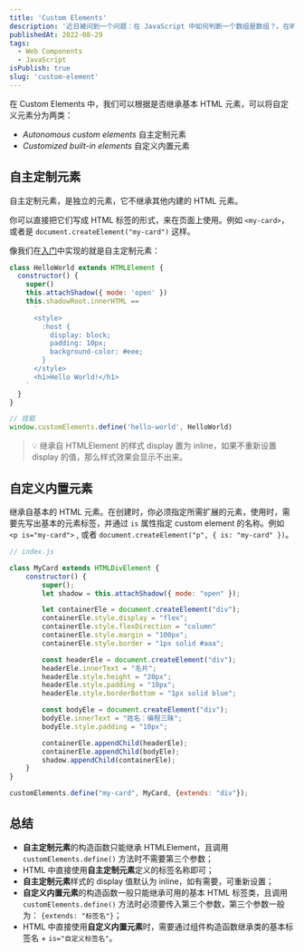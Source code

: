 ```yaml
---
title: 'Custom Elements'
description: '近日被问到一个问题：在 JavaScript 中如何判断一个数组是数组？。在听到这个问题的时候我就在想有那些方式，在我们常用的类型判断中可以通过 `typeof` 或 `instanceof` 来进行类型判断。'
publishedAt: 2022-08-29
tags:
  - Web Components
  - JavaScript
isPublish: true
slug: 'custom-element'
---
```


在 Custom Elements 中，我们可以根据是否继承基本 HTML 元素，可以将自定义元素分为两类：

- _Autonomous custom elements_ 自主定制元素
- _Customized built-in elements_ 自定义内置元素

## 自主定制元素

自主定制元素，是独立的元素，它不继承其他内建的 HTML 元素。

你可以直接把它们写成 HTML 标签的形式，来在页面上使用。例如 `<my-card>`，或者是 `document.createElement("my-card")` 这样。

像我们在[入门](https://www.notion.so/Web-Components-feb3e140c8964426a19540c3a0dc7167)中实现的就是自主定制元素：

```javascript
class HelloWorld extends HTMLElement {
  constructor() {
    super()
    this.attachShadow({ mode: 'open' })
    this.shadowRoot.innerHTML ==
      `
      <style>
        :host {
          display: block;
          padding: 10px;
          background-color: #eee;
        }
      </style>
      <h1>Hello World!</h1>
    `
  }
}

// 挂载
window.customElements.define('hello-world', HelloWorld)
```

> 💡 继承自 HTMLElement 的样式 display 置为 inline，如果不重新设置 display 的值，那么样式效果会显示不出来。

## 自定义内置元素

继承自基本的 HTML 元素。在创建时，你必须指定所需扩展的元素，使用时，需要先写出基本的元素标签，并通过 `is` 属性指定 custom element 的名称。例如 `<p is="my-card">` , 或者 `document.createElement("p", { is: "my-card" })`。

```js
// index.js

class MyCard extends HTMLDivElement {
    constructor() {
        super();
        let shadow = this.attachShadow({ mode: "open" });

        let containerEle = document.createElement("div");
        containerEle.style.display = "flex";
        containerEle.style.flexDirection = "column"
        containerEle.style.margin = "100px";
        containerEle.style.border = "1px solid #aaa";

        const headerEle = document.createElement("div");
        headerEle.innerText = "名片";
        headerEle.style.height = "20px";
        headerEle.style.padding = "10px";
        headerEle.style.borderBottom = "1px solid blue";

        const bodyEle = document.createElement("div");
        bodyEle.innerText = "姓名：编程三昧";
        bodyEle.style.padding = "10px";

        containerEle.appendChild(headerEle);
        containerEle.appendChild(bodyEle);
        shadow.appendChild(containerEle);
    }
}

customElements.define("my-card", MyCard, {extends: "div"});
```

## 总结

- **自主定制元素**的构造函数只能继承 HTMLElement，且调用 `customElements.define()` 方法时不需要第三个参数；
- HTML 中直接使用**自主定制元素**定义的标签名称即可；
- **自主定制元素**样式的 display 值默认为 inline，如有需要，可重新设置；
- **自定义内置元素**的构造函数一般只能继承可用的基本 HTML 标签类，且调用 `customElements.define()` 方法时必须要传入第三个参数，第三个参数一般为： `{extends: "标签名"}`；
- HTML 中直接使用**自定义内置元素**时，需要通过组件构造函数继承类的基本标签名 + `is="自定义标签名"`。